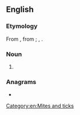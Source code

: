 ==English==

===Etymology===
From {{af|en|lang1=mul|Acaridae|-an}}, from {{der|en|grc|ἀκαρί||mite}}; {{l|en|surface analysis#Noun}}, {{suffix|en|acarid|an}}.

===Noun===
{{en-noun}}

# {{synonym of|en|acarid}}

===Anagrams===
* {{anagrams|en|a=aaacdinr|Arcadian|aracanid|arcadian}}

[[Category:en:Mites and ticks]]